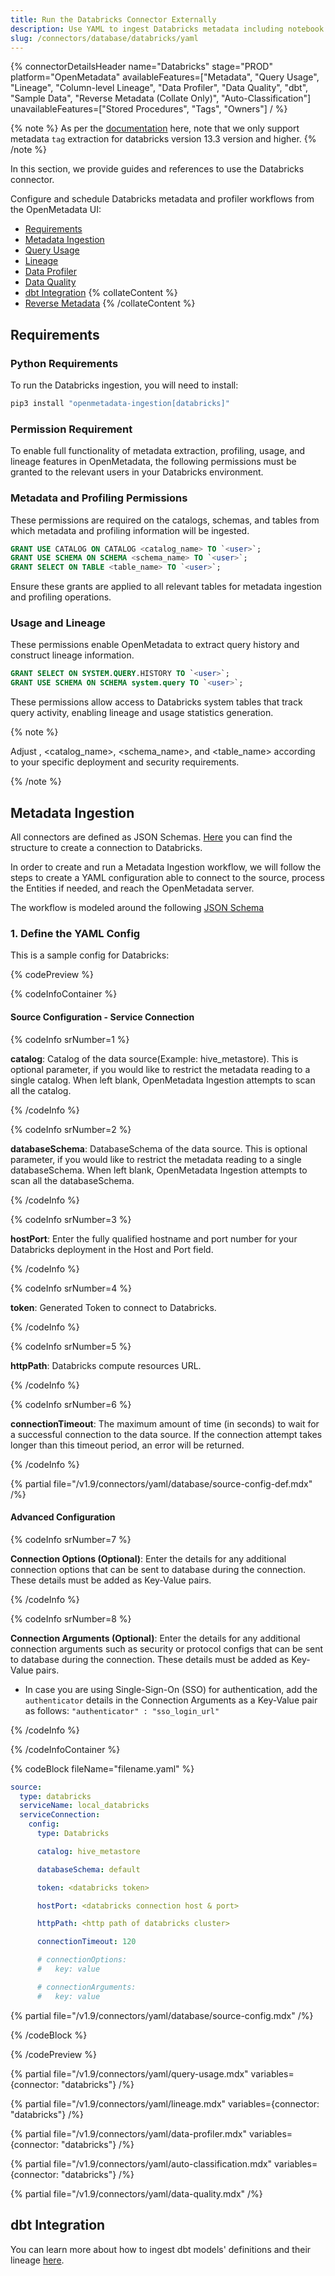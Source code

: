 ```yaml
---
title: Run the Databricks Connector Externally
description: Use YAML to ingest Databricks metadata including notebook lineage, schema, and profiling.
slug: /connectors/database/databricks/yaml
---
```









{% connectorDetailsHeader
name="Databricks"
stage="PROD"
platform="OpenMetadata"
availableFeatures=["Metadata", "Query Usage", "Lineage", "Column-level Lineage", "Data Profiler", "Data Quality", "dbt", "Sample Data", "Reverse Metadata (Collate Only)", "Auto-Classification"]
unavailableFeatures=["Stored Procedures", "Tags", "Owners"]
/ %}

{% note %}
As per the [documentation](https://docs.databricks.com/en/data-governance/unity-catalog/tags.html#manage-tags-with-sql-commands) here, note that we only support metadata `tag` extraction for databricks version 13.3 version and higher.
{% /note %}

In this section, we provide guides and references to use the Databricks connector.

Configure and schedule Databricks metadata and profiler workflows from the OpenMetadata UI:

- [Requirements](#requirements)
- [Metadata Ingestion](#metadata-ingestion)
- [Query Usage](#query-usage)
- [Lineage](#lineage)
- [Data Profiler](#data-profiler)
- [Data Quality](#data-quality)
- [dbt Integration](#dbt-integration)
{% collateContent %}
- [Reverse Metadata](/applications/reverse-metadata)
{% /collateContent %}
<ExternalIngestionDeployment />

## Requirements

### Python Requirements

<PythonRequirements />

To run the Databricks ingestion, you will need to install:

```bash
pip3 install "openmetadata-ingestion[databricks]"
```

### Permission Requirement

To enable full functionality of metadata extraction, profiling, usage, and lineage features in OpenMetadata, the following permissions must be granted to the relevant users in your Databricks environment.

### Metadata and Profiling Permissions

These permissions are required on the catalogs, schemas, and tables from which metadata and profiling information will be ingested.

```sql
GRANT USE CATALOG ON CATALOG <catalog_name> TO `<user>`;
GRANT USE SCHEMA ON SCHEMA <schema_name> TO `<user>`;
GRANT SELECT ON TABLE <table_name> TO `<user>`;
```

Ensure these grants are applied to all relevant tables for metadata ingestion and profiling operations.

### Usage and Lineage

These permissions enable OpenMetadata to extract query history and construct lineage information.

```sql
GRANT SELECT ON SYSTEM.QUERY.HISTORY TO `<user>`;
GRANT USE SCHEMA ON SCHEMA system.query TO `<user>`;
```

These permissions allow access to Databricks system tables that track query activity, enabling lineage and usage statistics generation.

{% note %}

Adjust <user>, <catalog_name>, <schema_name>, and <table_name> according to your specific deployment and security requirements.

{% /note %}

## Metadata Ingestion

All connectors are defined as JSON Schemas.
[Here](https://github.com/open-metadata/OpenMetadata/blob/main/openmetadata-spec/src/main/resources/json/schema/entity/services/connections/database/databricksConnection.json)
you can find the structure to create a connection to Databricks.

In order to create and run a Metadata Ingestion workflow, we will follow
the steps to create a YAML configuration able to connect to the source,
process the Entities if needed, and reach the OpenMetadata server.

The workflow is modeled around the following
[JSON Schema](https://github.com/open-metadata/OpenMetadata/blob/main/openmetadata-spec/src/main/resources/json/schema/metadataIngestion/workflow.json)

### 1. Define the YAML Config

This is a sample config for Databricks:

{% codePreview %}

{% codeInfoContainer %}

#### Source Configuration - Service Connection

{% codeInfo srNumber=1 %}

**catalog**: Catalog of the data source(Example: hive_metastore). This is optional parameter, if you would like to restrict the metadata reading to a single catalog. When left blank, OpenMetadata Ingestion attempts to scan all the catalog.

{% /codeInfo %}

{% codeInfo srNumber=2 %}

**databaseSchema**: DatabaseSchema of the data source. This is optional parameter, if you would like to restrict the metadata reading to a single databaseSchema. When left blank, OpenMetadata Ingestion attempts to scan all the databaseSchema.

{% /codeInfo %}

{% codeInfo srNumber=3 %}

**hostPort**: Enter the fully qualified hostname and port number for your Databricks deployment in the Host and Port field.

{% /codeInfo %}

{% codeInfo srNumber=4 %}

**token**: Generated Token to connect to Databricks.

{% /codeInfo %}

{% codeInfo srNumber=5 %}

**httpPath**: Databricks compute resources URL.

{% /codeInfo %}

{% codeInfo srNumber=6 %}

**connectionTimeout**: The maximum amount of time (in seconds) to wait for a successful connection to the data source. If the connection attempt takes longer than this timeout period, an error will be returned.

{% /codeInfo %}


{% partial file="/v1.9/connectors/yaml/database/source-config-def.mdx" /%}

<IngestionSinkDef />

<WorkflowConfigDef />

#### Advanced Configuration

{% codeInfo srNumber=7 %}

**Connection Options (Optional)**: Enter the details for any additional connection options that can be sent to database during the connection. These details must be added as Key-Value pairs.

{% /codeInfo %}

{% codeInfo srNumber=8 %}

**Connection Arguments (Optional)**: Enter the details for any additional connection arguments such as security or protocol configs that can be sent to database during the connection. These details must be added as Key-Value pairs.

- In case you are using Single-Sign-On (SSO) for authentication, add the `authenticator` details in the Connection Arguments as a Key-Value pair as follows: `"authenticator" : "sso_login_url"`

{% /codeInfo %}

{% /codeInfoContainer %}

{% codeBlock fileName="filename.yaml" %}

```yaml {% isCodeBlock=true %}
source:
  type: databricks
  serviceName: local_databricks
  serviceConnection:
    config:
      type: Databricks
```
```yaml {% srNumber=1 %}
      catalog: hive_metastore
```
```yaml {% srNumber=2 %}
      databaseSchema: default
```
```yaml {% srNumber=3 %}
      token: <databricks token>
```
```yaml {% srNumber=4 %}
      hostPort: <databricks connection host & port>
```
```yaml {% srNumber=5 %}
      httpPath: <http path of databricks cluster>
```
```yaml {% srNumber=6 %}
      connectionTimeout: 120
```
```yaml {% srNumber=7 %}
      # connectionOptions:
      #   key: value
```
```yaml {% srNumber=8 %}
      # connectionArguments:
      #   key: value
```


{% partial file="/v1.9/connectors/yaml/database/source-config.mdx" /%}

<IngestionSink />

<WorkflowConfig />

{% /codeBlock %}

{% /codePreview %}

<IngestionCli />

{% partial file="/v1.9/connectors/yaml/query-usage.mdx" variables={connector: "databricks"} /%}

{% partial file="/v1.9/connectors/yaml/lineage.mdx" variables={connector: "databricks"} /%}

{% partial file="/v1.9/connectors/yaml/data-profiler.mdx" variables={connector: "databricks"} /%}

{% partial file="/v1.9/connectors/yaml/auto-classification.mdx" variables={connector: "databricks"} /%}

{% partial file="/v1.9/connectors/yaml/data-quality.mdx" /%}

## dbt Integration

You can learn more about how to ingest dbt models' definitions and their lineage [here](/connectors/ingestion/workflows/dbt).
